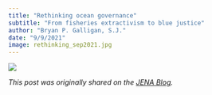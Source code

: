 ```yaml
---
title: "Rethinking ocean governance"
subtitle: "From fisheries extractivism to blue justice"
author: "Bryan P. Galligan, S.J."
date: "9/9/2021"
image: rethinking_sep2021.jpg
---
```


![](rethinking_sep2021.jpg)

*This post was originally shared on the [JENA Blog](https://www.jenaafrica.org/index.php/2021/09/09/rethinking-ocean-governance-from-fisheries-extractivism-to-blue-justice/).*